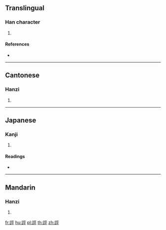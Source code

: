 {{character info/new}}
==Translingual==

===Han character===
{{Han char|rn=149|rad=言|as=07|sn=14|four=01611|canj=YRMVM}}

# {{defn|Han|sort=言07}}

====References====
* {{Han ref|kx=1162.170|dkj=35526|dj=1627.130|hdz=63975.100|uh=8A99|ud=35481|bh=E44B|bd=58443}}

----

==Cantonese==

===Hanzi===
{{yue-hanzi|jyut=|y=haang1}}

# {{defn|lang=yue|sort=言07}}

----

==Japanese==

===Kanji===
{{ja-kanji|grade=|rs=言07}}

# {{defn|lang=ja|sort=言07}}

====Readings====
* {{ja-readings|on=[[こう]] (kō), [[ぎょう]] (gyō), [[けい]] (kei)|kun=[[あらい]] (arai)|nanori=}}

----

==Mandarin==

===Hanzi===
{{cmn-hanzi|pin=[[héng]] ([[heng2]])|wg=heng<sup>2</sup>}}

# {{defn|lang=cmn|sort=言07}}

[[fr:誙]]
[[hu:誙]]
[[pl:誙]]
[[th:誙]]
[[zh:誙]]